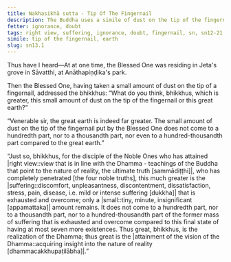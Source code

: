 ```yaml
---
title: Nakhasikhā sutta - Tip Of The Fingernail
description: The Buddha uses a simile of dust on the tip of the fingernail to illustrate the extent of suffering that is exhausted and overcome by a disciple of the Noble Ones who has attained right view.
fetter: ignorance, doubt
tags: right view, suffering, ignorance, doubt, fingernail, sn, sn12-21, sn13
simile: tip of the fingernail, earth
slug: sn13.1
---
```


Thus have I heard—At at one time, the Blessed One was residing in Jeta's grove in Sāvatthi, at Anāthapiṇḍika's park.

Then the Blessed One, having taken a small amount of dust on the tip of a fingernail, addressed the bhikkhus: “What do you think, bhikkhus, which is greater, this small amount of dust on the tip of the fingernail or this great earth?”

“Venerable sir, the great earth is indeed far greater. The small amount of dust on the tip of the fingernail put by the Blessed One does not come to a hundredth part, nor to a thousandth part, nor even to a hundred-thousandth part compared to the great earth.”

“Just so, bhikkhus, for the disciple of the Noble Ones who has attained |right view::view that is in line with the Dhamma - teachings of the Buddha that point to the nature of reality, the ultimate truth [sammādiṭṭhi]|, who has completely penetrated [the four noble truths], this much greater is the |suffering::discomfort, unpleasantness, discontentment, dissatisfaction, stress, pain, disease, i.e. mild or intense suffering [dukkha]| that is exhausted and overcome; only a |small::tiny, minute, insignificant [appamattaka]| amount remains. It does not come to a hundredth part, nor to a thousandth part, nor to a hundred-thousandth part of the former mass of suffering that is exhausted and overcome compared to this final state of having at most seven more existences. Thus great, bhikkhus, is the realization of the Dhamma; thus great is the |attainment of the vision of the Dhamma::acquiring insight into the nature of reality [dhammacakkhupaṭilābha]|.”